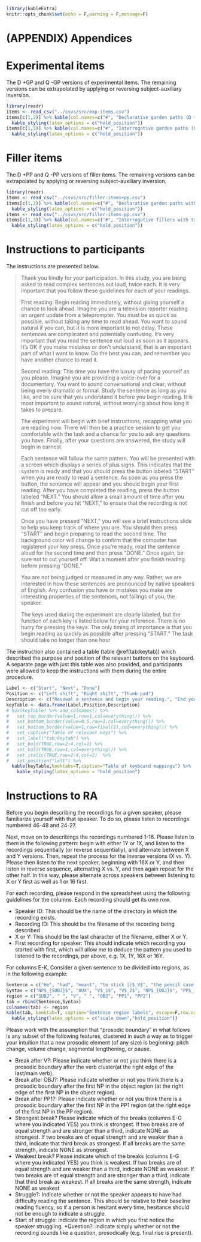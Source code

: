 ```r
library(kableExtra)
knitr::opts_chunk$set(echo = F,warning = F,message=F)
```

# (APPENDIX) Appendices {-}

# Experimental items {#items}

The D +GP and Q -GP versions of experimental items. The remaining versions can be extrapolated by applying or reversing subject-auxiliary inversion.

```r
library(readr)
items <- read_csv("../csvs/src/exp-items.csv")
items[c(1,2)] %>% kable(col.names=c("#", "Declarative garden paths (D +GP)"),booktab=T) %>% 
  kable_styling(latex_options = c("hold_position"))
items[c(1,5)] %>% kable(col.names=c("#", "Interrogative garden paths (Q -GP)"),booktab=T) %>% 
  kable_styling(latex_options = c("hold_position"))
```

# Filler items {#fillers}

The D +PP and Q -PP versions of filler items. The remaining versions can be extrapolated by applying or reversing subject-auxiliary inversion.

```r
library(readr)
items <- read_csv("../csvs/src/filler-items+pp.csv")
items[c(1,2)] %>% kable(col.names=c("#", "Declarative garden paths without trailing PPs (D -PP)"),booktab=T) %>% 
  kable_styling(latex_options = c("hold_position"))
items <- read_csv("../csvs/src/filler-items-pp.csv")
items[c(1,3)] %>% kable(col.names=c("#", "Interrogative fillers with trailing PPs (Q +PP)"),booktab=T) %>% 
  kable_styling(latex_options = c("hold_position"))
```

# Instructions to participants {#instr}

The instructions are presented below.

>Thank you kindly for your participation. In this study, you are being asked to read complex sentences out loud, twice each. It is very important that you follow these guidelines for each of your readings.
>
>First reading: Begin reading immediately, without giving yourself a chance to look ahead. Imagine you are a television reporter reading an urgent update from a teleprompter. You must be as quick as possible, without taking any time to read ahead.  You want to sound natural if you can, but it is more important to not delay. These sentences are complicated and potentially confusing. It’s very important that you read the sentence out loud as soon as it appears. It’s OK if you make mistakes or don’t understand, that is an important part of what I want to know. Do the best you can, and remember you have another chance to read it. 
>
>Second reading: This time you have the luxury of pacing yourself as you please. Imagine you are providing a voice-over for a documentary. You want to sound conversational and clear, without being overly dramatic or formal. Study the sentence as long as you like, and be sure that you understand it before you begin reading. It is most important to sound natural, without worrying about how long it takes to prepare.
>
>The experiment will begin with brief instructions, recapping what you are reading now. There will then be a practice session to get you comfortable with the task and a chance for you to ask any questions you have. Finally, after your questions are answered, the study will begin in earnest.
>
>Each sentence will follow the same pattern. You will be presented with a screen which displays a series of plus signs. This indicates that the system is ready and that you should press the button labeled “START” when you are ready to read a sentence. As soon as you press the button, the sentence will appear and you should begin your first reading. After you have completed the reading, press the button labeled “NEXT.” You should allow a small amount of time after you finish and before you hit “NEXT,” to ensure that the recording is not cut off too early. 
>
>Once you have pressed “NEXT,” you will see a brief instructions slide to help you keep track of where you are. You should then press “START” and begin preparing to read the second time. The background color will change to confirm that the computer has registered your key press. Once you’re ready, read the sentence aloud for the second time and then press “DONE.” Once again, be sure not to cut yourself off. Wait a moment after you finish reading before pressing “DONE.”
>
>You are not being judged or measured in any way. Rather, we are interested in how these sentences are pronounced by native speakers of English. Any confusion you have or mistakes you make are interesting properties of the sentences, not failings of you, the speaker.
>
>The keys used during the experiment are clearly labeled, but the function of each key is listed below for your reference. There is no hurry for pressing the keys. The only timing of importance is that you begin reading as quickly as possible after pressing “START.” The task should take no longer than one hour

The instruction also contained a table (table \@ref(tab:keytab)) which described the purpose and position of the relevant buttons on the keyboard. A separate page with just this table was also provided, and participants were allowed to keep the instructions with them during the entire procedure.

```r
Label <- c("Start", "Next", "Done")
Position <- c("Left shift", "Right shift", "Thumb pad")
Description <- c("Revewal a sentence and begin your reading.", "End your first reading.", "End your second reading and prepare for the next sentence.")
keyTable <- data.frame(Label,Position,Description)
# hux(keyTable) %>% add_colnames() %>%
#   set_top_border(value=1,row=1,col=everything()) %>%
#   set_bottom_border(value=0.5,row=1,col=everything()) %>%
#   set_bottom_border(value=1,row=final(1),col=everything()) %>%
#   set_caption("Table of relevant keys") %>%
#   set_label("tab:keytab") %>%
#   set_bold(TRUE,row=2:4,col=1) %>%
#   set_bold(TRUE,row=1,col=everything()) %>%
#   set_italic(TRUE,row=2:4,col=2)  %>%
#   set_position("left") %>%
  kable(keyTable,booktabs=T,caption="Table of keyboard mappings") %>%
    kable_styling(latex_options = "hold_position")

```


# Instructions to RA {#RA}

Before you begin describing the recordings for a given speaker, please familiarize yourself with that speaker. To do so, please listen to recordings numbered 46-48 and 24-27.

Next, move on to describings the recordings numbered 1-16. Please listen to them in the following pattern: begin with either 1Y or 1X, and listen to the recordings sequentially (or reverse sequentially), and alternate between X and Y versions. Then, repeat the process for the inverse versions (X vs. Y). Please then listen to the next speaker, beginning with 16X or Y, and then listen in reverse sequence, alternating X vs. Y, and then again repeat for the other half. In this way, please alternate across speakers between listening to X or Y first as well as 1 or 16 first.

For each recording, please respond in the spreadsheet using the following guidelines for the columns. Each recording should get its own row.

* Speaker ID: This should be the name of the directory in which the recording exists.
* Recording ID: This should be the filename of the recording being described
* X or Y: This should be the last character of the filename, either X or Y.
* First recording for speaker: This should indicate which recording you started with first, which will allow me to deduce the pattern you used to listened to the recordings, per above, e.g. 1X, 1Y, 16X or 16Y.

For columns E-K, Consider a given sentence to be divided into regions, as in the following example:

```r
Sentence = c("He", "had", "meant", "to stick ||$_V$", "the pencil case ||$_{OBJ}$", "in the cabinet ||$_{PP1}$", "into his book bag.")
Syntax = c("NP$_{SUBJ}$", "AUX", "V$_1$", "V$_2$", "NP$_{OBJ}$", "PP$_1$", "PP$_2$")
region = c("SUBJ", " ", "V", " ", "OBJ", "PP1", "PP2")
tab = rbind(Sentence,Syntax)
colnames(tab) <- region
kable(tab, booktab=T, caption="Sentence region labels", escape=F,row.names = F) %>% 
  kable_styling(latex_options = c("scale_down","hold_position"))

```

Please work with the assumption that “prosodic boundary” in what follows is any subset of the following features, clustered in such a way as to trigger your intuition that a new prosodic element (of any size) is beginning: pitch change, volume change, segmental lengthening, or pause.

* Break after V?: Please indicate whether or not you think there is a prosodic boundary after the verb cluster(at the right edge of the last/main verb).
* Break after OBJ?: Please indicate whether or not you think there is a prosodic boundary after the first NP in the object region (at the right edge of the first NP in the object region).
* Break after PP1?: Please indicate whether or not you think there is a prosodic boundary after the first NP in the PP1 region (at the right edge of the first NP in the PP region).
* Strongest break? Please indicate which of the breaks (columns E-G where you indicated YES) you think is strongest. If two breaks are of equal strength and are stronger than a third, indicate NONE as strongest. If two breaks are of equal strength and are weaker than a third, indicate that third break as strongest. If all breaks are the same strength, indicate NONE as strongest.
* Weakest break? Please indicate which of the breaks (columns E-G where you indicated YES) you think is weakest. If two breaks are of equal strength and are weaker than a third, indicate NONE as weakest. If two breaks are of equal strength and are stronger than a third, indicate that third break as weakest. If all breaks are the same strength, indicate NONE as weakest
* Struggle?: Indicate whether or not the speaker appears to have had difficulty reading the sentence. This should be relative to their baseline reading fluency, so if a person is hesitant every time, hesitance should not be enough to indicate a struggle.
* Start of struggle: indicate the region in which you first notice the speaker struggling.
*Question?: indicate simply whether or not the recording sounds like a question, prosodically (e.g. final rise is present).
